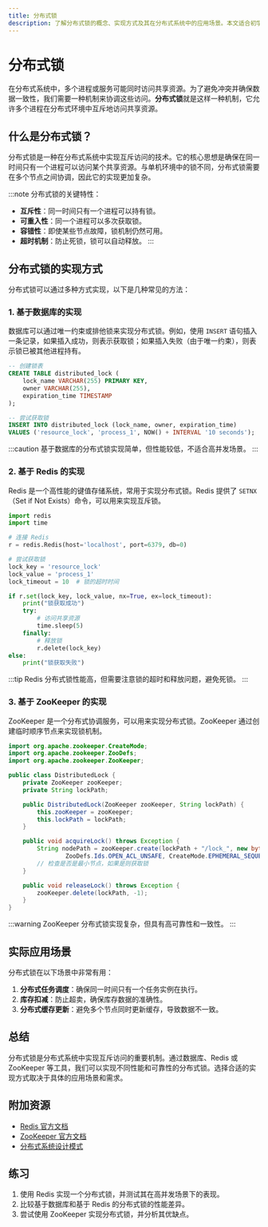 ```yaml
---
title: 分布式锁
description: 了解分布式锁的概念、实现方式及其在分布式系统中的应用场景。本文适合初学者，包含清晰的解释、代码示例和实际案例。
---
```


# 分布式锁

在分布式系统中，多个进程或服务可能同时访问共享资源。为了避免冲突并确保数据一致性，我们需要一种机制来协调这些访问。**分布式锁**就是这样一种机制，它允许多个进程在分布式环境中互斥地访问共享资源。

## 什么是分布式锁？

分布式锁是一种在分布式系统中实现互斥访问的技术。它的核心思想是确保在同一时间只有一个进程可以访问某个共享资源。与单机环境中的锁不同，分布式锁需要在多个节点之间协调，因此它的实现更加复杂。

:::note
分布式锁的关键特性：
- **互斥性**：同一时间只有一个进程可以持有锁。
- **可重入性**：同一个进程可以多次获取锁。
- **容错性**：即使某些节点故障，锁机制仍然可用。
- **超时机制**：防止死锁，锁可以自动释放。
:::

## 分布式锁的实现方式

分布式锁可以通过多种方式实现，以下是几种常见的方法：

### 1. 基于数据库的实现

数据库可以通过唯一约束或排他锁来实现分布式锁。例如，使用 `INSERT` 语句插入一条记录，如果插入成功，则表示获取锁；如果插入失败（由于唯一约束），则表示锁已被其他进程持有。

```sql
-- 创建锁表
CREATE TABLE distributed_lock (
    lock_name VARCHAR(255) PRIMARY KEY,
    owner VARCHAR(255),
    expiration_time TIMESTAMP
);

-- 尝试获取锁
INSERT INTO distributed_lock (lock_name, owner, expiration_time)
VALUES ('resource_lock', 'process_1', NOW() + INTERVAL '10 seconds');
```

:::caution
基于数据库的分布式锁实现简单，但性能较低，不适合高并发场景。
:::

### 2. 基于 Redis 的实现

Redis 是一个高性能的键值存储系统，常用于实现分布式锁。Redis 提供了 `SETNX`（Set if Not Exists）命令，可以用来实现互斥锁。

```python
import redis
import time

# 连接 Redis
r = redis.Redis(host='localhost', port=6379, db=0)

# 尝试获取锁
lock_key = 'resource_lock'
lock_value = 'process_1'
lock_timeout = 10  # 锁的超时时间

if r.set(lock_key, lock_value, nx=True, ex=lock_timeout):
    print("锁获取成功")
    try:
        # 访问共享资源
        time.sleep(5)
    finally:
        # 释放锁
        r.delete(lock_key)
else:
    print("锁获取失败")
```

:::tip
Redis 分布式锁性能高，但需要注意锁的超时和释放问题，避免死锁。
:::

### 3. 基于 ZooKeeper 的实现

ZooKeeper 是一个分布式协调服务，可以用来实现分布式锁。ZooKeeper 通过创建临时顺序节点来实现锁机制。

```java
import org.apache.zookeeper.CreateMode;
import org.apache.zookeeper.ZooDefs;
import org.apache.zookeeper.ZooKeeper;

public class DistributedLock {
    private ZooKeeper zooKeeper;
    private String lockPath;

    public DistributedLock(ZooKeeper zooKeeper, String lockPath) {
        this.zooKeeper = zooKeeper;
        this.lockPath = lockPath;
    }

    public void acquireLock() throws Exception {
        String nodePath = zooKeeper.create(lockPath + "/lock_", new byte[0],
                ZooDefs.Ids.OPEN_ACL_UNSAFE, CreateMode.EPHEMERAL_SEQUENTIAL);
        // 检查是否是最小节点，如果是则获取锁
    }

    public void releaseLock() throws Exception {
        zooKeeper.delete(lockPath, -1);
    }
}
```

:::warning
ZooKeeper 分布式锁实现复杂，但具有高可靠性和一致性。
:::

## 实际应用场景

分布式锁在以下场景中非常有用：

1. **分布式任务调度**：确保同一时间只有一个任务实例在执行。
2. **库存扣减**：防止超卖，确保库存数据的准确性。
3. **分布式缓存更新**：避免多个节点同时更新缓存，导致数据不一致。

## 总结

分布式锁是分布式系统中实现互斥访问的重要机制。通过数据库、Redis 或 ZooKeeper 等工具，我们可以实现不同性能和可靠性的分布式锁。选择合适的实现方式取决于具体的应用场景和需求。

## 附加资源

- [Redis 官方文档](https://redis.io/documentation)
- [ZooKeeper 官方文档](https://zookeeper.apache.org/doc/current/)
- [分布式系统设计模式](https://martinfowler.com/articles/patterns-of-distributed-systems/)

## 练习

1. 使用 Redis 实现一个分布式锁，并测试其在高并发场景下的表现。
2. 比较基于数据库和基于 Redis 的分布式锁的性能差异。
3. 尝试使用 ZooKeeper 实现分布式锁，并分析其优缺点。
